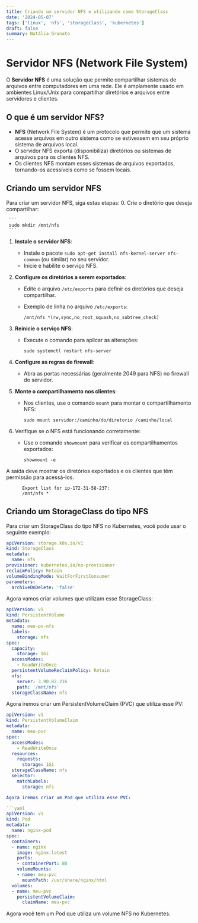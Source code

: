 ```yaml
---
title: Criando um servidor NFS e utilizando como StorageClass
date: '2024-05-07'
tags: ['linux', 'nfs', 'storageclass', 'kubernetes']
draft: false
summary: Natália Granato
---
```


# Servidor NFS (Network File System)

O **Servidor NFS** é uma solução que permite compartilhar sistemas de arquivos entre computadores em uma rede. Ele é amplamente usado em ambientes Linux/Unix para compartilhar diretórios e arquivos entre servidores e clientes.

## O que é um servidor NFS?

- **NFS** (Network File System) é um protocolo que permite que um sistema acesse arquivos em outro sistema como se estivessem em seu próprio sistema de arquivos local.
- O servidor NFS exporta (disponibiliza) diretórios ou sistemas de arquivos para os clientes NFS.
- Os clientes NFS montam esses sistemas de arquivos exportados, tornando-os acessíveis como se fossem locais.

## Criando um servidor NFS

Para criar um servidor NFS, siga estas etapas: 0. Crie o diretório que deseja compartilhar:

     ```
     sudo mkdir /mnt/nfs
     ```

1. **Instale o servidor NFS**:
   - Instale o pacote `sudo apt-get install nfs-kernel-server nfs-common` (ou similar) no seu servidor.
   - Inicie e habilite o serviço NFS.

2. **Configure os diretórios a serem exportados**:
   - Edite o arquivo `/etc/exports` para definir os diretórios que deseja compartilhar.
   - Exemplo de linha no arquivo `/etc/exports`:

     ```
     /mnt/nfs *(rw,sync,no_root_squash,no_subtree_check)
     ```

3. **Reinicie o serviço NFS**:
   - Execute o comando para aplicar as alterações:

     ```
     sudo systemctl restart nfs-server
     ```

4. **Configure as regras de firewall**:
   - Abra as portas necessárias (geralmente 2049 para NFS) no firewall do servidor.

5. **Monte o compartilhamento nos clientes**:
   - Nos clientes, use o comando `mount` para montar o compartilhamento NFS:

     ```
     sudo mount servidor:/caminho/do/diretorio /caminho/local
     ```

6. Verifique se o NFS está funcionando corretamente:
   - Use o comando `showmount` para verificar os compartilhamentos exportados:

     ```
     showmount -e
     ```

A saída deve mostrar os diretórios exportados e os clientes que têm permissão para acessá-los.

```
      Export list for ip-172-31-58-237:
      /mnt/nfs *
```

## Criando um StorageClass do tipo NFS

Para criar um StorageClass do tipo NFS no Kubernetes, você pode usar o seguinte exemplo:

```yaml
apiVersion: storage.k8s.io/v1
kind: StorageClass
metadata:
  name: nfs
provisioner: kubernetes.io/no-provisioner
reclaimPolicy: Retain
volumeBindingMode: WaitForFirstConsumer
parameters:
  archiveOnDelete: 'false'
```

Agora vamos criar volumes que utilizam esse StorageClass:

```yaml
apiVersion: v1
kind: PersistentVolume
metadata:
  name: meu-pv-nfs
  labels:
    storage: nfs
spec:
  capacity:
    storage: 1Gi
  accessModes:
    - ReadWriteOnce
  persistentVolumeReclaimPolicy: Retain
  nfs:
    server: 3.90.82.216
    path: '/mnt/nfs'
  storageClassName: nfs
```

Agora iremos criar um PersistentVolumeClaim (PVC) que utiliza esse PV:

````yaml
apiVersion: v1
kind: PersistentVolumeClaim
metadata:
  name: meu-pvc
spec:
  accessModes:
    - ReadWriteOnce
  resources:
    requests:
      storage: 1Gi
  storageClassName: nfs
  selector:
    matchLabels:
      storage: nfs

Agora iremos criar um Pod que utiliza esse PVC:

```yaml
apiVersion: v1
kind: Pod
metadata:
  name: nginx-pod
spec:
  containers:
  - name: nginx
    image: nginx:latest
    ports:
    - containerPort: 80
    volumeMounts:
    - name: meu-pvc
      mountPath: /usr/share/nginx/html
  volumes:
  - name: meu-pvc
    persistentVolumeClaim:
      claimName: meu-pvc
````

Agora você tem um Pod que utiliza um volume NFS no Kubernetes.
